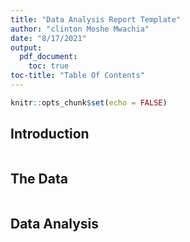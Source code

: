 ```yaml
---
title: "Data Analysis Report Template"
author: "clinton Moshe Mwachia"
date: "8/17/2021"
output: 
  pdf_document:
    toc: true
toc-title: "Table Of Contents"
---
```


```r
knitr::opts_chunk$set(echo = FALSE)
```

## Introduction

```r

```

## The Data

```r

```

## Data Analysis

```r

```

